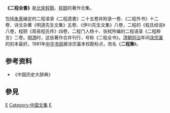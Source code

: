 {{儒家}}
'''《二程全書》'''是[[北宋|北宋]][[程颢|程颢]]、[[程颐|程颐]]的著作合集。

包括[[朱熹|朱熹]]编定的二程语录《二程遗書》二十五卷并附录一卷、《二程外书》十二卷、诗文杂著《明道先生文集》五卷、《伊川先生文集》八卷，二程的《程氏经说》八卷，程颐《周易程氏传》四卷，二程门人杨十、张栻所编的二程语录《二程粹言》二卷。[[明清|明清]]时，这些著作合并刊行，号称《二程全书》。[[清朝|清朝]][[同治|同治]]年间[[涂宗瀛|涂宗瀛]]的刻本最好。1981年[[中华书局|中华书局]]据涂宗瀛本校勘标点，改名《'''二程集'''》。
==参考资料==
*《中国历史大辞典》
== 參見 ==
{{Wikisource|二程全書}}
[[Category:洛学|E]]
[[Category:中国文集|Category:中国文集]]
[[Category:明朝典籍|E]]